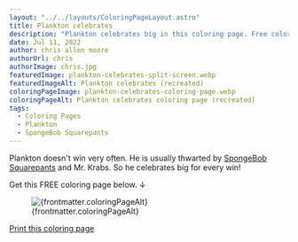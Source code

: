 ```yaml
---
layout: "../../layouts/ColoringPageLayout.astro"
title: Plankton celebrates
description: "Plankton celebrates big in this coloring page. Free coloring page."
date: Jul 11, 2022
author: chris allen moore
authorUrl: chris
authorImage: chris.jpg
featuredImage: plankton-celebrates-split-screen.webp
featuredImageAlt: Plankton celebrates (recreated)
coloringPageImage: plankton-celebrates-coloring-page.webp
coloringPageAlt: Plankton celebrates coloring page (recreated)
tags:
  - Coloring Pages
  - Plankton
  - SpongeBob Squarepants
---
```


Plankton doesn't win very often. He is usually thwarted by [SpongeBob Squarepants](https://colortheworld.art/tags/spongebob-squarepants/) and Mr. Krabs. So he celebrates big for every win!

Get this FREE coloring page below. ↓

<figure class="text-center mt-0">
  <img
    src={`/images/coloring-pages/${frontmatter.coloringPageImage}/`}
    alt={frontmatter.coloringPageAlt}
    class="w-full"
  />
  <figcaption class="text-sm">{frontmatter.coloringPageAlt}</figcaption>
</figure>

<div class="text-center">
  <a
    target="_blank"
    href={`/images/coloring-pages/${frontmatter.coloringPageImage}/`}
    class="no-underline bg-paradiso-600 hover:bg-paradiso-700 text-white py-4 px-5 rounded-full leading-normal"
  >
    <span>Print this coloring page</span>
  </a>
</div>
